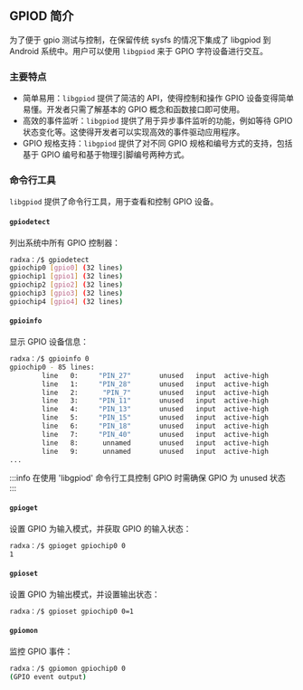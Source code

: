 ## GPIOD 简介

为了便于 gpio 测试与控制，在保留传统 sysfs 的情况下集成了 libgpiod 到 Android 系统中。用户可以使用 `libgpiod` 来于 GPIO 字符设备进行交互。

### 主要特点

- 简单易用：`libgpiod` 提供了简洁的 API，使得控制和操作 GPIO 设备变得简单易懂。开发者只需了解基本的 GPIO 概念和函数接口即可使用。
- 高效的事件监听：`libgpiod` 提供了用于异步事件监听的功能，例如等待 GPIO 状态变化等。这使得开发者可以实现高效的事件驱动应用程序。
- GPIO 规格支持：`libgpiod` 提供了对不同 GPIO 规格和编号方式的支持，包括基于 GPIO 编号和基于物理引脚编号两种方式。

### 命令行工具

`libgpiod` 提供了命令行工具，用于查看和控制 GPIO 设备。

#### `gpiodetect`

列出系统中所有 GPIO 控制器：

```bash
radxa：/$ gpiodetect
gpiochip0 [gpio0] (32 lines)
gpiochip1 [gpio1] (32 lines)
gpiochip2 [gpio2] (32 lines)
gpiochip3 [gpio3] (32 lines)
gpiochip4 [gpio4] (32 lines)
```

#### `gpioinfo`

显示 GPIO 设备信息：

```bash
radxa：/$ gpioinfo 0
gpiochip0 - 85 lines:
        line   0:     "PIN_27"       unused   input  active-high
        line   1:     "PIN_28"       unused   input  active-high
        line   2:      "PIN_7"       unused   input  active-high
        line   3:     "PIN_11"       unused   input  active-high
        line   4:     "PIN_13"       unused   input  active-high
        line   5:     "PIN_15"       unused   input  active-high
        line   6:     "PIN_18"       unused   input  active-high
        line   7:     "PIN_40"       unused   input  active-high
        line   8:      unnamed       unused   input  active-high
        line   9:      unnamed       unused   input  active-high
...
```

:::info
在使用 'libgpiod' 命令行工具控制 GPIO 时需确保 GPIO 为 unused 状态
:::

#### `gpioget`

设置 GPIO 为输入模式，并获取 GPIO 的输入状态：

```bash
radxa：/$ gpioget gpiochip0 0
1
```

#### `gpioset`

设置 GPIO 为输出模式，并设置输出状态：

```bash
radxa：/$ gpioset gpiochip0 0=1
```

#### `gpiomon`

监控 GPIO 事件：

```bash
radxa：/$ gpiomon gpiochip0 0
(GPIO event output)
```
